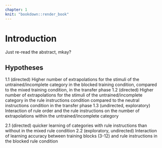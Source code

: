 ```yaml
---
chapter: 1
knit: "bookdown::render_book"
---
```


<!--
The following line is required to re-set page numbering after preliminary material. Do not remove
-->
\clearpage\pagenumbering{arabic}\setcounter{page}{1}


# Introduction {#ch:intro}

Just re-read the abstract, mkay?

## Hypotheses

1.1 (directed) Higher number of extrapolations for the stimuli of the untrained/incomplete category in the blocked training condition, compared to the mixed training condition, in the transfer phase
1.2 (directed) Higher number of extrapolations for the stimuli of the untrained/incomplete category in the rule instructions condition compared to the neutral instructions condition in the transfer phase
1.3 (undirected, exploratory) Interaction of rule order and the rule instructions on the number of extrapolations within the untrained/incomplete category

2.1 (directed) quicker learning of categories with rule instructions than without in the mixed rule condition
2.2 (exploratory, undirected) Interaction of learning accuracy between training blocks (3-12) and rule instructions in the blocked rule condition


